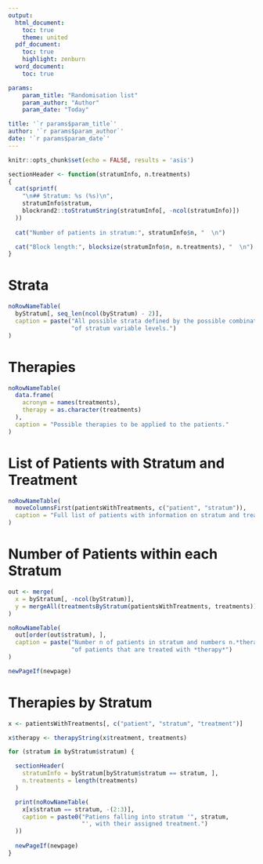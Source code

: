 ```yaml
---
output:
  html_document:
    toc: true
    theme: united
  pdf_document:
    toc: true
    highlight: zenburn
  word_document:
    toc: true

params:
    param_title: "Randomisation list"
    param_author: "Author"
    param_date: "Today"

title: '`r params$param_title`'
author: '`r params$param_author`'
date: '`r params$param_date`'
---
```


```r
knitr::opts_chunk$set(echo = FALSE, results = 'asis')

sectionHeader <- function(stratumInfo, n.treatments)
{
  cat(sprintf(
    "\n## Stratum: %s (%s)\n", 
    stratumInfo$stratum,
    blockrand2::toStratumString(stratumInfo[, -ncol(stratumInfo)])
  ))
  
  cat("Number of patients in stratum:", stratumInfo$n, "  \n")

  cat("Block length:", blocksize(stratumInfo$n, n.treatments), "  \n")  
}
```

# Strata

```r
noRowNameTable(
  byStratum[, seq_len(ncol(byStratum) - 2)], 
  caption = paste("All possible strata defined by the possible combinations",
                  "of stratum variable levels.")
)
```

# Therapies

```r
noRowNameTable(
  data.frame(
    acronym = names(treatments),
    therapy = as.character(treatments)
  ), 
  caption = "Possible therapies to be applied to the patients."
)
```

# List of Patients with Stratum and Treatment

```r
noRowNameTable(
  moveColumnsFirst(patientsWithTreatments, c("patient", "stratum")),
  caption = "Full list of patients with information on stratum and treatement."
)
```

# Number of Patients within each Stratum 

```r
out <- merge(
  x = byStratum[, -ncol(byStratum)], 
  y = mergeAll(treatmentsByStratum(patientsWithTreatments, treatments))
)

noRowNameTable(
  out[order(out$stratum), ], 
  caption = paste("Number n of patients in stratum and numbers n.*therapy*",
                  "of patients that are treated with *therapy*")
)

newPageIf(newpage)
```

# Therapies by Stratum

```r
x <- patientsWithTreatments[, c("patient", "stratum", "treatment")]

x$therapy <- therapyString(x$treatment, treatments)

for (stratum in byStratum$stratum) {

  sectionHeader(
    stratumInfo = byStratum[byStratum$stratum == stratum, ],
    n.treatments = length(treatments)
  )

  print(noRowNameTable(
    x[x$stratum == stratum, -(2:3)],
    caption = paste0("Patiens falling into stratum '", stratum, 
                     "', with their assigned treatment.")
  ))
  
  newPageIf(newpage)
}
```
